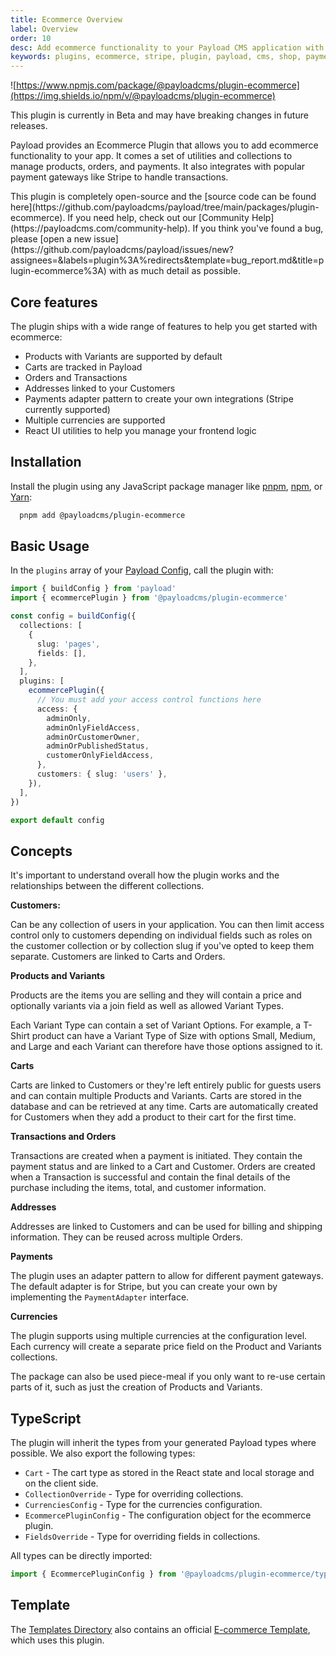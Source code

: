 ```yaml
---
title: Ecommerce Overview
label: Overview
order: 10
desc: Add ecommerce functionality to your Payload CMS application with this plugin.
keywords: plugins, ecommerce, stripe, plugin, payload, cms, shop, payments
---
```


![https://www.npmjs.com/package/@payloadcms/plugin-ecommerce](https://img.shields.io/npm/v/@payloadcms/plugin-ecommerce)

<Banner type="warning">
  This plugin is currently in Beta and may have breaking changes in future
  releases.
</Banner>

Payload provides an Ecommerce Plugin that allows you to add ecommerce functionality to your app. It comes a set of utilities and collections to manage products, orders, and payments. It also integrates with popular payment gateways like Stripe to handle transactions.

<Banner type="info">
  This plugin is completely open-source and the [source code can be found
  here](https://github.com/payloadcms/payload/tree/main/packages/plugin-ecommerce).
  If you need help, check out our [Community
  Help](https://payloadcms.com/community-help). If you think you've found a bug,
  please [open a new
  issue](https://github.com/payloadcms/payload/issues/new?assignees=&labels=plugin%3A%redirects&template=bug_report.md&title=plugin-ecommerce%3A)
  with as much detail as possible.
</Banner>

## Core features

The plugin ships with a wide range of features to help you get started with ecommerce:

- Products with Variants are supported by default
- Carts are tracked in Payload
- Orders and Transactions
- Addresses linked to your Customers
- Payments adapter pattern to create your own integrations (Stripe currently supported)
- Multiple currencies are supported
- React UI utilities to help you manage your frontend logic

## Installation

Install the plugin using any JavaScript package manager like [pnpm](https://pnpm.io), [npm](https://npmjs.com), or [Yarn](https://yarnpkg.com):

```bash
  pnpm add @payloadcms/plugin-ecommerce
```

## Basic Usage

In the `plugins` array of your [Payload Config](https://payloadcms.com/docs/configuration/overview), call the plugin with:

```ts
import { buildConfig } from 'payload'
import { ecommercePlugin } from '@payloadcms/plugin-ecommerce'

const config = buildConfig({
  collections: [
    {
      slug: 'pages',
      fields: [],
    },
  ],
  plugins: [
    ecommercePlugin({
      // You must add your access control functions here
      access: {
        adminOnly,
        adminOnlyFieldAccess,
        adminOrCustomerOwner,
        adminOrPublishedStatus,
        customerOnlyFieldAccess,
      },
      customers: { slug: 'users' },
    }),
  ],
})

export default config
```

## Concepts

It's important to understand overall how the plugin works and the relationships between the different collections.

**Customers:**

Can be any collection of users in your application. You can then limit access control only to customers depending on individual fields such
as roles on the customer collection or by collection slug if you've opted to keep them separate. Customers are linked to Carts and Orders.

**Products and Variants**

Products are the items you are selling and they will contain a price and optionally variants via a join field as well as allowed Variant Types.

Each Variant Type can contain a set of Variant Options. For example, a T-Shirt product can have a Variant Type of Size with options Small, Medium, and Large and each Variant can therefore have those options assigned to it.

**Carts**

Carts are linked to Customers or they're left entirely public for guests users and can contain multiple Products and Variants. Carts are stored in the database and can be retrieved at any time. Carts are automatically created for Customers when they add a product to their cart for the first time.

**Transactions and Orders**

Transactions are created when a payment is initiated. They contain the payment status and are linked to a Cart and Customer. Orders are created when a Transaction is successful and contain the final details of the purchase including the items, total, and customer information.

**Addresses**

Addresses are linked to Customers and can be used for billing and shipping information. They can be reused across multiple Orders.

**Payments**

The plugin uses an adapter pattern to allow for different payment gateways. The default adapter is for Stripe, but you can create your own by implementing the `PaymentAdapter` interface.

**Currencies**

The plugin supports using multiple currencies at the configuration level. Each currency will create a separate price field on the Product and Variants collections.

The package can also be used piece-meal if you only want to re-use certain parts of it, such as just the creation of Products and Variants.

## TypeScript

The plugin will inherit the types from your generated Payload types where possible. We also export the following types:

- `Cart` - The cart type as stored in the React state and local storage and on the client side.
- `CollectionOverride` - Type for overriding collections.
- `CurrenciesConfig` - Type for the currencies configuration.
- `EcommercePluginConfig` - The configuration object for the ecommerce plugin.
- `FieldsOverride` - Type for overriding fields in collections.

All types can be directly imported:

```ts
import { EcommercePluginConfig } from '@payloadcms/plugin-ecommerce/types'
```

## Template

The [Templates Directory](https://github.com/payloadcms/payload/tree/main/templates) also contains an official [E-commerce Template](https://github.com/payloadcms/payload/tree/main/templates/ecommerce), which uses this plugin.
